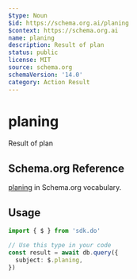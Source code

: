 ```yaml
---
$type: Noun
$id: https://schema.org.ai/planing
$context: https://schema.org.ai
name: planing
description: Result of plan
status: public
license: MIT
source: schema.org
schemaVersion: '14.0'
category: Action Result
---
```


# planing

Result of plan

## Schema.org Reference

[planing](https://schema.org/PlanAction) in Schema.org vocabulary.

## Usage

```typescript
import { $ } from 'sdk.do'

// Use this type in your code
const result = await db.query({
  subject: $.planing,
})
```
